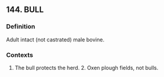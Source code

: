 ## 144. BULL
### Definition
Adult intact (not castrated) male bovine.

### Contexts
1. The bull protects the herd. 2. Oxen plough fields, not bulls.

